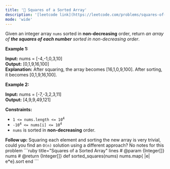 ```yaml
---
title: '🧩 Squares of a Sorted Array'
description: '[leetcode link](https://leetcode.com/problems/squares-of-a-sorted-array/description/)'
mode: 'wide'
---
```

<Tabs>
  <Tab title="Question" icon="circle-question" iconType="regular">
    <Card>
      <p>Given an integer array <code>nums</code> sorted in <strong>non-decreasing</strong> order, return <em>an array of <strong>the squares of each number</strong> sorted in non-decreasing order</em>.</p>   <p><strong class="example">Example 1:</strong></p>   <strong>Input:</strong> nums = [-4,-1,0,3,10] <br/> <strong>Output:</strong> [0,1,9,16,100] <br/> <strong>Explanation:</strong> After squaring, the array becomes [16,1,0,9,100]. After sorting, it becomes [0,1,9,16,100].   <p><strong class="example">Example 2:</strong></p>   <strong>Input:</strong> nums = [-7,-3,2,3,11] <br/> <strong>Output:</strong> [4,9,9,49,121]    <p><strong>Constraints:</strong></p>  <ul>  <li><code><span>1 &lt;= nums.length &lt;= </span>10<sup>4</sup></code></li>  <li><code>-10<sup>4</sup> &lt;= nums[i] &lt;= 10<sup>4</sup></code></li>  <li><code>nums</code> is sorted in <strong>non-decreasing</strong> order.</li> </ul>   <strong>Follow up:</strong> Squaring each element and sorting the new array is very trivial, could you find an <code>O(n)</code> solution using a different approach?
    </Card>
  </Tab>
  <Tab title="Solution" icon="lightbulb" iconType="regular" >
    <Card>
      No notes for this problem
    </Card>
  <Expandable title="code">
    <CodeGroup dropdown>
```ruby title="Squares of a Sorted Array" lines
# @param {Integer[]} nums
# @return {Integer[]}
def sorted_squares(nums)
    nums.map{ |e| e*e}.sort
end
```
    </CodeGroup>
  </Expandable>
  </Tab>
</Tabs>